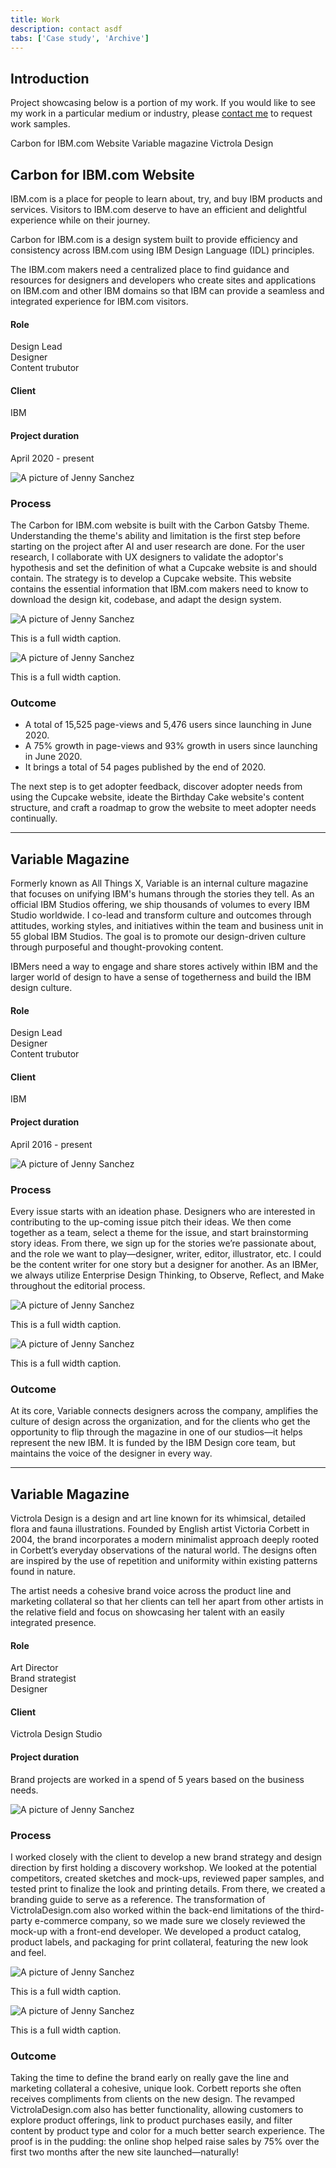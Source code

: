 ```yaml
---
title: Work
description: contact asdf
tabs: ['Case study', 'Archive']
---
```


## Introduction  
Project showcasing below is a portion of my work. If you would like to see my work in a particular medium or industry, please [contact me](/contact) to request work samples.

<AnchorLinks>
  <AnchorLink>Carbon for IBM.com Website</AnchorLink>
  <AnchorLink>Variable magazine</AnchorLink>
  <AnchorLink>Victrola Design</AnchorLink>
</AnchorLinks>

## Carbon for IBM.com Website

<div className="case-study">

<Row>

  <Column colMd={7} colLg={7}>

IBM.com is a place for people to learn about, try, and buy IBM products and services. Visitors to IBM.com deserve to have an efficient and delightful experience while on their journey.

Carbon for IBM.com is a design system built to provide efficiency and consistency across IBM.com using IBM Design Language (IDL) principles.

The IBM.com makers need a centralized place to find guidance and resources for designers and developers who create sites and applications on IBM.com and other IBM domains so that IBM can provide a seamless and integrated experience for IBM.com visitors.

  </Column>

  <Column colMd={4} colLg={4} offsetMd={1} offsetLg={1}>

<Aside>

#### Role  
Design Lead  
Designer  
Content trubutor  

#### Client  
IBM  

#### Project duration  
April 2020 - present  

</Aside>

  </Column>

</Row>

![A picture of Jenny Sanchez](./../images/fpo--4x3.jpg)

### Process  
The Carbon for IBM.com website is built with the Carbon Gatsby Theme. Understanding the theme's ability and limitation is the first step before starting on the project after AI and user research are done. For the user research, I collaborate with UX designers to validate the adoptor's hypothesis and set the definition of what a Cupcake website is and should contain. The strategy is to develop a Cupcake website. This website contains the essential information that IBM.com makers need to know to download the design kit, codebase, and adapt the design system.

<Row>

  <Column colMd={6} colLg={6}>

![A picture of Jenny Sanchez](./../images/fpo--1x1.jpg)

<Caption fullWidth>This is a full width caption.</Caption>

  </Column>

  <Column colMd={6} colLg={6}>

![A picture of Jenny Sanchez](./../images/fpo--1x1.jpg)

<Caption fullWidth>This is a full width caption.</Caption>

  </Column>

</Row>

### Outcome  
- A total of 15,525 page-views and 5,476 users since launching in June 2020. 
- A 75% growth in page-views and 93% growth in users since launching in June 2020. 
- It brings a total of 54 pages published by the end of 2020.

The next step is to get adopter feedback, discover adopter needs from using the Cupcake website, ideate the Birthday Cake website's content structure, and craft a roadmap to grow the website to meet adopter needs continually.

<MiniCard title="Visit Carbon for IBM.com website" href="#" />

---
    
## Variable Magazine


<Row>

  <Column colMd={7} colLg={7}>

Formerly known as All Things X, Variable is an internal culture magazine that focuses on unifying IBM's humans through the stories they tell. As an official IBM Studios offering, we ship thousands of volumes to every IBM Studio worldwide. I co-lead and transform culture and outcomes through attitudes, working styles, and initiatives within the team and business unit in 55 global IBM Studios. The goal is to promote our design-driven culture through purposeful and thought-provoking content.

IBMers need a way to engage and share stores actively within IBM and the larger world of design to have a sense of togetherness and build the IBM design culture.

  </Column>

  <Column colMd={4} colLg={4} offsetMd={1} offsetLg={1}>

<Aside>

#### Role  
Design Lead  
Designer  
Content trubutor  

#### Client  
IBM  

#### Project duration  
April 2016 - present  

</Aside>

  </Column>

</Row>

![A picture of Jenny Sanchez](./../images/fpo--4x3.jpg)

### Process  
Every issue starts with an ideation phase. Designers who are interested in contributing to the up-coming issue pitch their ideas. We then come together as a team, select a theme for the issue, and start brainstorming story ideas. From there, we sign up for the stories we’re passionate about, and the role we want to play—designer, writer, editor, illustrator, etc. I could be the content writer for one story but a designer for another. As an IBMer, we always utilize Enterprise Design Thinking, to Observe, Reflect, and Make throughout the editorial process.

<Row>

  <Column colMd={6} colLg={6}>

![A picture of Jenny Sanchez](./../images/fpo--1x1.jpg)

<Caption fullWidth>This is a full width caption.</Caption>

  </Column>

  <Column colMd={6} colLg={6}>

![A picture of Jenny Sanchez](./../images/fpo--1x1.jpg)

<Caption fullWidth>This is a full width caption.</Caption>

  </Column>

</Row>

### Outcome  
At its core, Variable connects designers across the company, amplifies the culture of design across the organization, and for the clients who get the opportunity to flip through the magazine in one of our studios—it helps represent the new IBM. It is funded by the IBM Design core team, but maintains the voice of the designer in every way.

<MiniCard title="Read Hustle design article" href="#" />

---
    
## Variable Magazine

<Row>

  <Column colMd={7} colLg={7}>

Victrola Design is a design and art line known for its whimsical, detailed flora and fauna illustrations. Founded by English artist Victoria Corbett in 2004, the brand incorporates a modern minimalist approach deeply rooted in Corbett’s everyday observations of the natural world. The designs often are inspired by the use of repetition and uniformity within existing patterns found in nature.

The artist needs a cohesive brand voice across the product line and marketing collateral so that her clients can tell her apart from other artists in the relative field and focus on showcasing her talent with an easily integrated presence.

  </Column>

  <Column colMd={4} colLg={4} offsetMd={1} offsetLg={1}>

<Aside>

#### Role  
Art Director  
Brand strategist  
Designer  

#### Client  
Victrola Design Studio  

#### Project duration  
Brand projects are worked in a spend of 5 years based on the business needs.  

</Aside>

  </Column>

</Row>

![A picture of Jenny Sanchez](./../images/fpo--4x3.jpg)

### Process  
I worked closely with the client to develop a new brand strategy and design direction by first holding a discovery workshop. We looked at the potential competitors, created sketches and mock-ups, reviewed paper samples, and tested print to finalize the look and printing details. From there, we created a branding guide to serve as a reference. The transformation of VictrolaDesign.com also worked within the back-end limitations of the third-party e-commerce company, so we made sure we closely reviewed the mock-up with a front-end developer. We developed a product catalog, product labels, and packaging for print collateral, featuring the new look and feel.

<Row>

  <Column colMd={6} colLg={6}>

![A picture of Jenny Sanchez](./../images/fpo--1x1.jpg)

<Caption fullWidth>This is a full width caption.</Caption>

  </Column>

  <Column colMd={6} colLg={6}>

![A picture of Jenny Sanchez](./../images/fpo--1x1.jpg)

<Caption fullWidth>This is a full width caption.</Caption>

  </Column>

</Row>

### Outcome  
Taking the time to define the brand early on really gave the line and marketing collateral a cohesive, unique look. Corbett reports she often receives compliments from clients on the new design. The revamped VictrolaDesign.com also has better functionality, allowing customers to explore product offerings, link to product purchases easily, and filter content by product type and color for a much better search experience. The proof is in the pudding: the online shop helped raise sales by 75% over the first two months after the new site launched—naturally!

<MiniCard title="Visit Victoria Studio website" href="#" />

</div>
